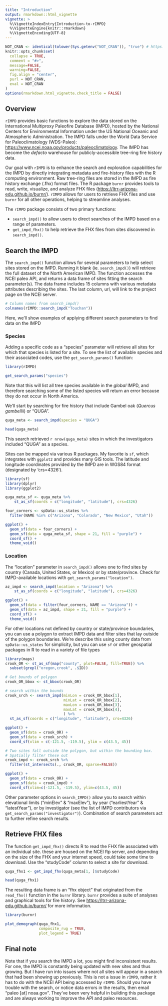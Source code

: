 ```yaml
---
title: "Introduction"
output: rmarkdown::html_vignette
vignette: >
  %\VignetteIndexEntry{Introduction-to-rIMPD}
  %\VignetteEngine{knitr::rmarkdown}
  %\VignetteEncoding{UTF-8}
---
```


```r
NOT_CRAN <- identical(tolower(Sys.getenv("NOT_CRAN")), "true") # https://github.com/globalgov/qData/commit/4a9af245d2e9827af973378e9f8b63b604c48e38
knitr::opts_chunk$set(
  collapse = TRUE,
  comment = "#>",
  message=FALSE,
  warning=FALSE,
  fig.align = "center",
  purl = NOT_CRAN,
  eval = NOT_CRAN
)
options(rmarkdown.html_vignette.check_title = FALSE)
```

## Overview

`rIMPD` provides basic functions to explore the data stored on the International Multiproxy Paleofire Database (IMPD), hosted by the National Centers for Environmental Information under the US National Oceanic and Atmospheric Administration. The IMPD falls under the World Data Service for Paleoclimatology (WDS-Paleo): <https://www.ncei.noaa.gov/products/paleoclimatology>. The IMPD has become the *defacto* warehouse for publicly-accessible tree-ring fire history data.

Our goal with `rIMPD` is to enhance the search and exploration capabilities for the IMPD by directly integrating metadata and fire-history files with the R computing environment. Raw tree-ring files are stored in the IMPD as fire history exchange (.fhx) format files. The R package `burnr` provides tools to read, write, visualize, and analyze FHX files (<https://ltrr-arizona-edu.github.io/burnr/>). `rIMPD` allows for users to retrieve FHX files and use `burnr` for all other operations, helping to streamline analyses. 

The `rIMPD` package consists of two primary functions:

* `search_impd()` to allow users to direct searches of the IMPD based on a range of parameters.
* `get_impd_fhx()` to help retrieve the FHX files from sites discovered in `search_impd()`.

## Search the IMPD

The `search_impd()` function allows for several parameters to help select sites stored on the IMPD. Running it blank (ie. `search_impd()`) will retrieve the full dataset of the North American IMPD. The function accesses the NCEI paleo API, and returns a data frame of sites fitting the search parameter(s). The data frame includes 15 columns with various metadata attributes describing the sites. The last column, url, will link to the project page on the NCEI server.

```r
# Column names from search_impd()
colnames(rIMPD::search_impd("Touchan"))
```

Here, we'll show examples of applying different search parameters to find data on the IMPD

### Species

Adding a specific code as a "species" parameter will retrieve all sites for which that species is listed for a site. To see the list of available species and their associated codes, use the `get_search_params()` function:

```r
library(rIMPD)

get_search_params("species")
```

Note that this will list all tree species available in the *global* IMPD, and therefore searching some of the listed species will return an error because they do not occur in North America.

We'll start by searching for fire history that include Gambel oak (*Quercus gambellii*) or "QUGA". 

```r
quga_meta <- search_impd(species = "QUGA")

head(quga_meta)
```

This search retrieved `r nrow(quga_meta)` sites in which the investigators included "QUGA" as a species. 

Sites can be mapped via various R packages. My favorite is `sf`, which integrates with `ggplot2` and provides many GIS tools. The latitude and longitude coordinates provided by the IMPD are in WGS84 format (designated by 'crs=4326').

```r
library(sf)
library(dplyr)
library(ggplot2)

quga_meta_sf <- quga_meta %>%
    st_as_sf(coords = c("longitude", "latitude"), crs=4326) 

four_corners <- spData::us_states %>% 
  filter(NAME %in% c("Arizona", "Colorado", "New Mexico", "Utah")) 

ggplot() +
  geom_sf(data = four_corners) +
  geom_sf(data = quga_meta_sf, shape = 21, fill = "purple") +
  coord_sf() +
  theme_void()

```

### Location

The "location" parameter in `search_impd()` allows one to find sites by country (Canada, United States, or Mexico) or by state/province. Check for IMPD-available locations with `get_search_params("location")`.

```r
az_impd <- search_impd(location = "Arizona") %>%
    st_as_sf(coords = c("longitude", "latitude"), crs=4326)

ggplot() +
  geom_sf(data = filter(four_corners, NAME == "Arizona")) +
  geom_sf(data = az_impd, shape = 21, fill = "purple") +
  coord_sf() +
  theme_void()
```

For other locations not defined by country or state/province boundaries, you can use a polygon to extract IMPD data and filter sites that lay outside of the polygon boundaries. We're describe this using county data from `spData::us_states` for simplicity, but you can use `sf` or other geospatial packages in R to read in a variety of file types

```r
library(maps)
crook_OR <- st_as_sf(map("county", plot=FALSE, fill=TRUE)) %>% 
  subset(grepl("oregon,crook", .$ID))

# Get bounds of polygon
crook_OR_bbox <- st_bbox(crook_OR)

# search within the bounds
crook_srch <- search_impd(minLon = crook_OR_bbox[1],
                          minLat = crook_OR_bbox[2],
                          maxLon = crook_OR_bbox[3],
                          maxLat = crook_OR_bbox[4],
                          ) %>% 
  st_as_sf(coords = c("longitude", "latitude"), crs=4326)

ggplot() +
  geom_sf(data = crook_OR) +
  geom_sf(data = crook_srch) +
  coord_sf(xlim = c(-121.5, -119.5), ylim = c(43.5, 45))

# Two sites fall outside the polygon, but within the bounding box. 
# Spatially filter these out
crook_impd <- crook_srch %>% 
  filter(st_intersects(., crook_OR, sparse=FALSE))

ggplot() +
  geom_sf(data = crook_OR) +
  geom_sf(data = crook_impd) +
  coord_sf(xlim=c(-121.5, -119.5), ylim=c(43.5, 45))

```

Other parameter options in `search_IMPD()` allow you to search within elevational limits ("minElev" & "maxElev"), by year ("earliestYear" & "latestYear"), or by investigator (see the list of IMPD contributors via `get_search_params("investigator")`). Combination of search parameters act to further refine search results.

## Retrieve FHX files

The function `get_impd_fhx()` directs R to read the FHX file associated with an individual site. these are housed on the NCEI ftp server, and depending on the size of the FHX and your internet speed, could take some time to download. Use the "studyCode" column to select a site for download.
```r
quga_fhx1 <- get_impd_fhx(quga_meta[1, ]$studyCode)

head(quga_fhx1)
```

The resulting data frame is an "fhx object" that originated from the `read_fhx()` function in the `burnr` library. `burnr` provides a suite of analyses and graphical tools for fire history. See <https://ltrr-arizona-edu.github.io/burnr/> for more information.

```r
library(burnr)

plot_demograph(quga_fhx1, 
               composite_rug = TRUE,
               plot_legend = TRUE)
```

## Final note
Note that if you search the IMPD a lot, you might find inconsistent results. For one, the IMPD is constantly being updated with new sites and thus growing. But I have run into issues where not all sites will appear in a search that had been showing up previously. This is not a issue in `rIMPD`, rather it has to do with the NCEI API being accessed by `rIMPD`. Should you have trouble with the search, or notice data errors in the results, then email "paleo [at] noaa.gov". They've been very helpful in building this package and are always working to improve the API and paleo resources.
